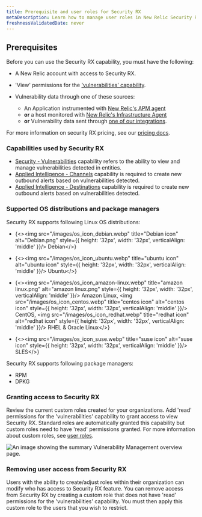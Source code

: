 ```yaml
---
title: Prerequisite and user roles for Security RX
metaDescription: Learn how to manage user roles in New Relic Security RX.
freshnessValidatedDate: never
---
```


## Prerequisites

Before you can use the Security RX capability, you must have the following:

* A New Relic account with access to Security RX.

* 'View' permissions for the ['vulnerabilities' capability](/docs/accounts/accounts-billing/new-relic-one-user-management/user-permissions/#security). 

* Vulnerability data through one of these sources:
    - An Application instrumented with [New Relic's APM agent](docs/apm/new-relic-apm/getting-started/introduction-apm/)
    - **or** a host monitored with [New Relic's Infrastructure Agent](docs/infrastructure/infrastructure-agent/new-relic-guided-install-overview/)
    - **or** Vulnerability data sent through [one of our integrations](/docs/vulnerability-management/integrations/overview).

 For more information on security RX pricing, see our [pricing docs](/docs/licenses/license-information/usage-plans/new-relic-one-usage-plan-descriptions/#list-price).


### Capabilities used by Security RX

* [Security - Vulnerabilities](/docs/accounts/accounts-billing/new-relic-one-user-management/user-permissions/#security) capability refers to the ability to view and manage vulnerabilities detected in entities.
* [Applied Intelligence - Channels](/docs/accounts/accounts-billing/new-relic-one-user-management/user-permissions/#applied-intelligence) capability is required to create new outbound alerts based on vulnerabilities detected.
* [Applied Intelligence - Destinations](/docs/accounts/accounts-billing/new-relic-one-user-management/user-permissions/#applied-intelligence) capability is required to create new outbound alerts based on vulnerabilities detected.

### Supported OS distributions and package managers

Security RX supports following Linux OS distributions:

* {<><img src="/images/os_icon_debian.webp" title="Debian icon" alt="Debian.png" style={{ height: '32px', width: '32px', verticalAlign: 'middle' }}/> Debian</>}

* {<><img src="/images/os_icon_ubuntu.webp" title="ubuntu icon" alt="ubuntu icon" style={{ height: '32px', width: '32px', verticalAlign: 'middle' }}/> Ubuntu</>}

* {<><img src="/images/os_icon_amazon-linux.webp" title="amazon linux.png" alt="amazon linux.png" style={{ height: '32px', width: '32px', verticalAlign: 'middle' }}/> Amazon Linux, <img src="/images/os_icon_centos.webp" title="centos icon" alt="centos icon" style={{ height: '32px', width: '32px', verticalAlign: 'middle' }}/> CentOS, <img src="/images/os_icon_redhat.webp" title="redhat icon" alt="redhat icon" style={{ height: '32px', width: '32px', verticalAlign: 'middle' }}/> RHEL & Oracle Linux</>}

* {<><img src="/images/os_icon_suse.webp" title="suse icon" alt="suse icon" style={{ height: '32px', width: '32px', verticalAlign: 'middle' }}/> SLES</>}

Security RX supports following package managers:

* RPM
* DPKG



### Granting access to Security RX

Review the current custom roles created for your organizations. Add 'read' permissions for the 'vulnerabilities' capability to grant access to view Security RX. Standard roles are automatically granted this capability but custom roles need to have 'read' permissions granted.
For more information about custom roles, see [user roles](/docs/accounts/accounts-billing/new-relic-one-user-management/user-management-concepts/#roles).

<img
  title="Vulnerability Management overview"
  alt="An image showing the summary Vulnerability Management overview page."
  src="/images/vm_user_role.webp"
/>

### Removing user access from Security RX

Users with the ability to create/adjust roles within their organization can modify who has access to Security RX feature. You can remove access from Security RX by creating a custom role that does not have 'read' permissions for the 'vulnerabilities' capability. You must then apply this custom role to the users that you wish to restrict.

